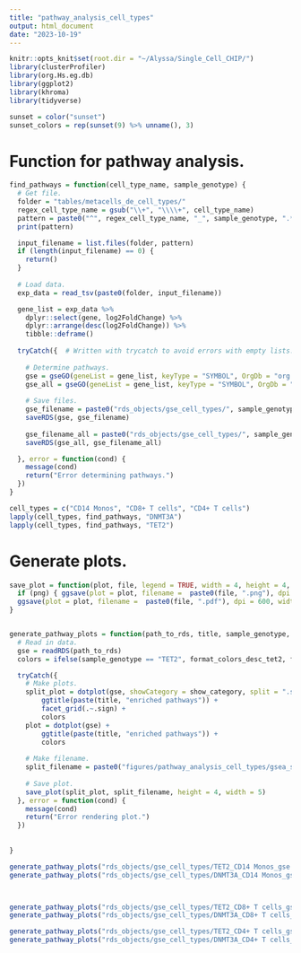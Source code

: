 ```yaml
---
title: "pathway_analysis_cell_types"
output: html_document
date: "2023-10-19"
---
```


```r
knitr::opts_knit$set(root.dir = "~/Alyssa/Single_Cell_CHIP/")
library(clusterProfiler)
library(org.Hs.eg.db)
library(ggplot2)
library(khroma)
library(tidyverse)

```


```r
sunset = color("sunset")
sunset_colors = rep(sunset(9) %>% unname(), 3)

```

# Function for pathway analysis.
```r
find_pathways = function(cell_type_name, sample_genotype) {
  # Get file.
  folder = "tables/metacells_de_cell_types/"
  regex_cell_type_name = gsub("\\+", "\\\\+", cell_type_name)
  pattern = paste0("^", regex_cell_type_name, "_", sample_genotype, ".*")
  print(pattern)

  input_filename = list.files(folder, pattern)
  if (length(input_filename) == 0) {
    return()
  }
  
  # Load data.
  exp_data = read_tsv(paste0(folder, input_filename))

  gene_list = exp_data %>%
    dplyr::select(gene, log2FoldChange) %>%
    dplyr::arrange(desc(log2FoldChange)) %>%
    tibble::deframe()
  
  tryCatch({  # Written with trycatch to avoid errors with empty lists.
    
    # Determine pathways.
    gse = gseGO(geneList = gene_list, keyType = "SYMBOL", OrgDb = "org.Hs.eg.db", ont = "ALL", minGSSize = 50, maxGSSize = 800, nPermSimple = 10000)
    gse_all = gseGO(geneList = gene_list, keyType = "SYMBOL", OrgDb = "org.Hs.eg.db", ont = "ALL", minGSSize = 2, maxGSSize = 800, nPermSimple = 10000)
    
    # Save files.
    gse_filename = paste0("rds_objects/gse_cell_types/", sample_genotype, "_", cell_type_name, "_gse.rds")
    saveRDS(gse, gse_filename)
    
    gse_filename_all = paste0("rds_objects/gse_cell_types/", sample_genotype, "_", cell_type_name, "_gse_all.rds")
    saveRDS(gse_all, gse_filename_all)

  }, error = function(cond) {
    message(cond)
    return("Error determining pathways.")
  })
}


```


```r

cell_types = c("CD14 Monos", "CD8+ T cells", "CD4+ T cells")
lapply(cell_types, find_pathways, "DNMT3A")
lapply(cell_types, find_pathways, "TET2")

```

# Generate plots.
```r

save_plot = function(plot, file, legend = TRUE, width = 4, height = 4, png = FALSE) {
  if (png) { ggsave(plot = plot, filename =  paste0(file, ".png"), dpi = 600, width = ifelse(legend, width, width - 1.5), height = height, units = 'in') }
  ggsave(plot = plot, filename =  paste0(file, ".pdf"), dpi = 600, width = ifelse(legend, width, width - 1.5), height = height, units = 'in')
}


generate_pathway_plots = function(path_to_rds, title, sample_genotype, show_category = 4) {
  # Read in data.
  gse = readRDS(path_to_rds)
  colors = ifelse(sample_genotype == "TET2", format_colors_desc_tet2, format_colors_desc_dnmt3a)

  tryCatch({
    # Make plots.
    split_plot = dotplot(gse, showCategory = show_category, split = ".sign") +
        ggtitle(paste(title, "enriched pathways")) +
        facet_grid(.~.sign) +
        colors
    plot = dotplot(gse) +
        ggtitle(paste(title, "enriched pathways")) +
        colors
    
    # Make filename.
    split_filename = paste0("figures/pathway_analysis_cell_types/gsea_split_dotplot_", gsub("\\+", "", gsub(" ", "_", title)))
    
    # Save plot.
    save_plot(split_plot, split_filename, height = 4, width = 5)
  }, error = function(cond) {
    message(cond)
    return("Error rendering plot.")
  })
  
  
}
```

```r
generate_pathway_plots("rds_objects/gse_cell_types/TET2_CD14 Monos_gse.rds", "TET2 CD14+ monocytes", "TET2", show_category = c("ribonucleoprotein complex biogenesis", "regulation of cell activation", "leukocyte activation", "leukocyte activation", "regulation of leukocyte activation"))
generate_pathway_plots("rds_objects/gse_cell_types/DNMT3A_CD14 Monos_gse.rds", "DNMT3A CD14+ monocytes", "DNMT3A", show_category = c("cell activation", "leukocyte activation", "regulation of leukocyte activation", "regulation of cell activation"))



generate_pathway_plots("rds_objects/gse_cell_types/TET2_CD8+ T cells_gse.rds", "TET2 CD8+ T cells", "TET2", show_category = c("response to virus", "response to cytokine", "defense response to virus", "defense response to symbiont"))
generate_pathway_plots("rds_objects/gse_cell_types/DNMT3A_CD8+ T cells_gse.rds", "DNMT3A CD8+ T cells", "DNMT3A", show_category = c("cell differentiation", "regulation of transcription by RNA polymerase II", "cellular developmental process", "response to abiotic stimulus"))

generate_pathway_plots("rds_objects/gse_cell_types/TET2_CD4+ T cells_gse.rds", "TET2 CD4+ T cells", "TET2", show_category = c("myeloid leukocyte migration", "extracellular region", "inflammatory response", "defense response"))
generate_pathway_plots("rds_objects/gse_cell_types/DNMT3A_CD4+ T cells_gse.rds", "DNMT3A CD4+ T cells", "DNMT3A", show_category = c("response to lipopolysaccharide", "response to molecule of bacterial origin", "response to abiotic stimulus", "positive regulation of cell death"))


```

